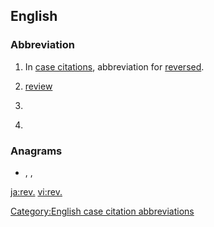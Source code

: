 {{also|rev|Rev|rev.|Rev.|řev}}
==English==

===Abbreviation===
{{rfc-header|Abbreviation}}
{{head|en|abbreviation}}

# {{label|en|legal}} In [[case citation]]s, abbreviation for [[reversed]].
# [[review]]
# {{label|en|in bibliographies}} {{abbreviation of|revised|lang=en}}
# {{label|en|in bibliographies}} {{abbreviation of|revision|lang=en}}

===Anagrams===
* {{l|en|ERV}}, {{l|en|ver}}, {{l|en|VRE}}

[[Category:English case citation abbreviations]]

[[ja:rev.]]
[[vi:rev.]]